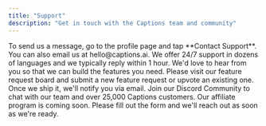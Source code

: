 ```yaml
---
title: "Support"
description: "Get in touch with the Captions team and community"
---
```


<Card title="Send us a message" icon="messages" href="https://desktop.captions.ai/profile">
  To send us a message, go to the profile page and tap **Contact Support**. You can also email us at hello@captions.ai. We offer 24/7 support in dozens of languages and we typically reply within 1 hour.
</Card>

<Card title="Submit a feature request" icon="lightbulb" href="https://captions.canny.io/feature-requests?sort=top">
  We'd love to hear from you so that we can build the features you need. Please visit our feature request board and submit a new feature request or upvote an existing one. Once we ship it, we'll notify you via email.
</Card>

<Card title="Discord Community" icon="discord" href="http://discord.gg/captions">
  Join our Discord Community to chat with our team and over 25,000 Captions customers.
</Card>

<Card title="Affilliate Program" icon="handshake" href="https://captions.typeform.com/affiliate">
  Our affiliate program is coming soon. Please fill out the form and we'll reach out as soon as we're ready.
</Card>